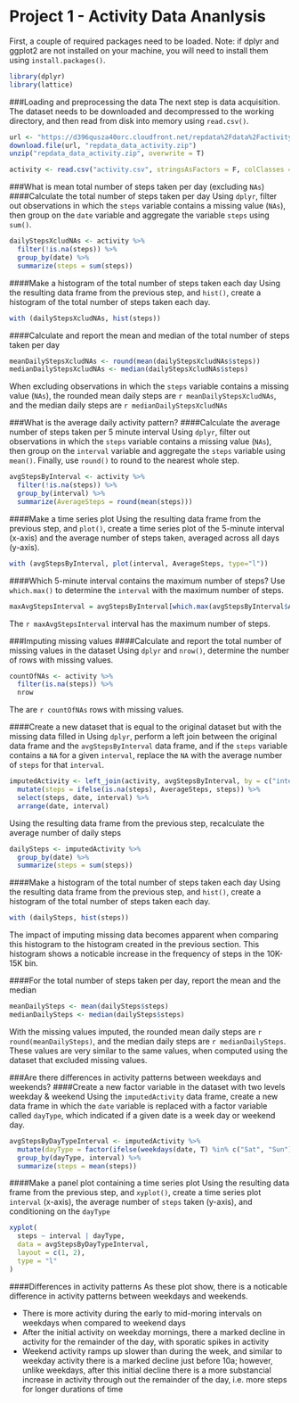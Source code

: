 Project 1 - Activity Data Ananlysis
=====================================

First, a couple of required packages need to be loaded. Note: if dplyr and ggplot2 are not installed on your machine, you will need to install them using `install.packages()`.
```r
library(dplyr)
library(lattice)
```

###Loading and preprocessing the data
The next step is data acquisition. The dataset needs to be downloaded and decompressed to the working directory, and then read from disk into memory using `read.csv()`.
```r
url <- "https://d396qusza40orc.cloudfront.net/repdata%2Fdata%2Factivity.zip"
download.file(url, "repdata_data_activity.zip")
unzip("repdata_data_activity.zip", overwrite = T)

activity <- read.csv("activity.csv", stringsAsFactors = F, colClasses = c("integer", "Date", "integer"))
```

###What is mean total number of steps taken per day (excluding `NAs`)
####Calculate the total number of steps taken per day
Using `dplyr`, filter out observations in which the `steps` variable contains a missing value (`NAs`), then group on the `date` variable and aggregate the variable `steps` using `sum()`.
```r
dailyStepsXcludNAs <- activity %>% 
  filter(!is.na(steps)) %>% 
  group_by(date) %>% 
  summarize(steps = sum(steps))
```

####Make a histogram of the total number of steps taken each day
Using the resulting data frame from the previous step, and `hist()`, create a histogram of the total number of steps taken each day.
```r
with (dailyStepsXcludNAs, hist(steps))
```

####Calculate and report the mean and median of the total number of steps taken per day
```r
meanDailyStepsXcludNAs <- round(mean(dailyStepsXcludNAs$steps))
medianDailyStepsXcludNAs <- median(dailyStepsXcludNAs$steps)
```
When excluding observations in which the `steps` variable contains a missing value (`NAs`), the rounded mean daily steps are `r meanDailyStepsXcludNAs`, and the median daily steps are `r medianDailyStepsXcludNAs`

###What is the average daily activity pattern?
####Calculate the average number of steps taken per 5 minute interval
Using `dplyr`, filter out observations in which the `steps` variable contains a missing value (`NAs`), then group on the `interval` variable and aggregate the `steps` variable using `mean()`.  Finally, use `round()` to round to the nearest whole step.
```r
avgStepsByInterval <- activity %>% 
  filter(!is.na(steps)) %>% 
  group_by(interval) %>% 
  summarize(AverageSteps = round(mean(steps)))
```

####Make a time series plot
Using the resulting data frame from the previous step, and `plot()`, create a time series plot of the 5-minute interval (x-axis) and the average number of steps taken, averaged across all days (y-axis).
```r
with (avgStepsByInterval, plot(interval, AverageSteps, type="l"))
```

####Which 5-minute interval contains the maximum number of steps?
Use `which.max()` to determine the `interval` with the maximum number of steps.
```r
maxAvgStepsInterval = avgStepsByInterval[which.max(avgStepsByInterval$AverageSteps), ]$interval
```
The `r maxAvgStepsInterval` interval has the maximum number of steps.

###Imputing missing values
####Calculate and report the total number of missing values in the dataset
Using `dplyr` and `nrow()`, determine the number of rows with missing values.
```r
countOfNAs <- activity %>% 
  filter(is.na(steps)) %>% 
  nrow
```
The are `r countOfNAs` rows with missing values.

####Create a new dataset that is equal to the original dataset but with the missing data filled in
Using `dplyr`, perform a left join between the original data frame and the `avgStepsByInterval` data frame, and if the `steps` variable contains a `NA` for a given `interval`, replace the `NA` with the average number of `steps` for that `interval`.
```r
imputedActivity <- left_join(activity, avgStepsByInterval, by = c("interval" = "interval")) %>%
  mutate(steps = ifelse(is.na(steps), AverageSteps, steps)) %>% 
  select(steps, date, interval) %>% 
  arrange(date, interval)
```

Using the resulting data frame from the previous step, recalculate the average number of daily steps
```r
dailySteps <- imputedActivity %>% 
  group_by(date) %>% 
  summarize(steps = sum(steps))
```

####Make a histogram of the total number of steps taken each day
Using the resulting data frame from the previous step, and `hist()`, create a histogram of the total number of steps taken each day.
```r
with (dailySteps, hist(steps))
```
The impact of imputing missing data becomes apparent when comparing this histogram to the histogram created in the previous section. This histogram shows a noticable increase in the frequency of steps in the 10K-15K bin.

####For the total number of steps taken per day, report the mean and the median
```r
meanDailySteps <- mean(dailySteps$steps)
medianDailySteps <- median(dailySteps$steps)
```
With the missing values imputed, the rounded mean daily steps are `r round(meanDailySteps)`, and the median daily steps are `r medianDailySteps`.  These values are very similar to the same values, when computed using the dataset that excluded missing values.

###Are there differences in activity patterns between weekdays and weekends?
####Create a new factor variable in the dataset with two levels weekday & weekend
Using the `imputedActivity` data frame, create a new data frame in which the `date` variable is replaced with a factor variable called `dayType`, which indicated if a given date is a week day or weekend day.
```r
avgStepsByDayTypeInterval <- imputedActivity %>% 
  mutate(dayType = factor(ifelse(weekdays(date, T) %in% c("Sat", "Sun"), "Weekend", "Weekday"))) %>% 
  group_by(dayType, interval) %>% 
  summarize(steps = mean(steps))
```

####Make a panel plot containing a time series plot
Using the resulting data frame from the previous step, and `xyplot()`, create a time series plot `interval` (x-axis), the average number of `steps` taken (y-axis), and conditioning on the `dayType`
```r
xyplot(
  steps ~ interval | dayType, 
  data = avgStepsByDayTypeInterval, 
  layout = c(1, 2), 
  type = "l"
)
```

####Differences in activity patterns
As these plot show, there is a noticable difference in activity patterns between weekdays and weekends.

* There is more activity during the early to mid-moring intervals on weekdays when compared to weekend days
* After the initial activity on weekday mornings, there a marked decline in activity for the remainder of the day, with sporatic spikes in activity
* Weekend activity ramps up slower than during the week, and similar to weekday activity there is a marked decline just before 10a; however, unlike weekdays, after this initial decline there is a more substancial increase in activity through out the remainder of the day, i.e. more steps for longer durations of time
